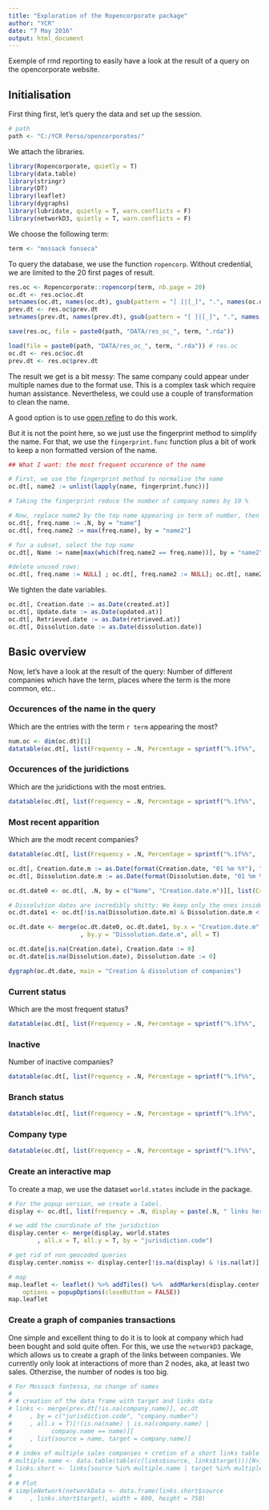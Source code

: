 ```yaml
---
title: "Exploration of the Ropencorporate package"
author: "YCR"
date: "7 May 2016"
output: html_document
---
```


Exemple of rmd reporting to easily have a look at the result of a query on the opencorporate website.

## Initialisation

First thing first, let's query the data and set up the session.

```r
# path
path <- "C:/YCR Perso/opencorporates/"
```

We attach the libraries.

```r
library(Ropencorporate, quietly = T)
library(data.table)
library(stringr)
library(DT)
library(leaflet)
library(dygraphs)
library(lubridate, quietly = T, warn.conflicts = F)
library(networkD3, quietly = T, warn.conflicts = F)
```

We choose the following term:

```r
term <- "mossack fonseca"
```

To query the database, we use the function `ropencorp`. Without credential, we are limited to the 20 first pages of result.

```r
res.oc <- Ropencorporate::ropencorp(term, nb.page = 20)
oc.dt <- res.oc$oc.dt
setnames(oc.dt, names(oc.dt), gsub(pattern = "[ ]|[_]", ".", names(oc.dt)))
prev.dt <- res.oc$prev.dt
setnames(prev.dt, names(prev.dt), gsub(pattern = "[ ]|[_]", ".", names(prev.dt)))
```

```r
save(res.oc, file = paste0(path, "DATA/res_oc_", term, ".rda"))
```

```r
load(file = paste0(path, "DATA/res_oc_", term, ".rda")) # res.oc
oc.dt <- res.oc$oc.dt
prev.dt <- res.oc$prev.dt
```

The result we get is a bit messy: The same company could appear under multiple names due to the format use. This is a complex task which require human assistance. Nevertheless, we could use a couple of transformation to clean the name.

A good option is to use [open refine](https://github.com/OpenRefine/OpenRefine/wiki/Clustering-In-Depth) to do this work.

But it is not the point here, so we just use the fingerprint method to simplify the name. For that, we use the `fingerprint.func` function plus a bit of work to keep a non formatted version of the name. 

```r
## What I want: the most frequent occurence of the name

# First, we use the fingerprint method to normalise the name
oc.dt[, name2 := unlist(lapply(name, fingerprint.func))]

# Taking the fingerprint reduce the number of company names by 10 %

# Now, replace name2 by the top name appearing in term of number, then by the first appearing.
oc.dt[, freq.name := .N, by = "name"]
oc.dt[, freq.name2 := max(freq.name), by = "name2"]

# for a subset, select the top name
oc.dt[, Name := name[max(which(freq.name2 == freq.name))], by = "name2"]

#delete unused rows:
oc.dt[, freq.name := NULL] ; oc.dt[, freq.name2 := NULL]; oc.dt[, name2 := NULL]

```

We tighten the date variables.

```r
oc.dt[, Creation.date := as.Date(created.at)]
oc.dt[, Update.date := as.Date(updated.at)]
oc.dt[, Retrieved.date := as.Date(retrieved.at)]
oc.dt[, Dissolution.date := as.Date(dissolution.date)]
```

## Basic overview

Now, let's have a look at the result of the query:
Number of different companies which have the term, places where the term is the more common, etc..

### Occurences of the name in the query

Which are the entries with the term `r term` appearing the most?

```r
num.oc <- dim(oc.dt)[1]
datatable(oc.dt[, list(Frequency = .N, Percentage = sprintf("%.1f%%", .N / num.oc * 100)), by = "Name"][order(Frequency, decreasing = T)], options = list(pageLength = 10))
```

### Occurences of the juridictions

Which are the juridictions with the most entries.

```r
datatable(oc.dt[, list(Frequency = .N, Percentage = sprintf("%.1f%%", .N / num.oc * 100)), by = "jurisdiction.code"][order(Frequency, decreasing = T)], options = list(pageLength = 10))
```

### Most recent apparition

Which are the modt recent companies?

```r
datatable(oc.dt[, list(Frequency = .N, Percentage = sprintf("%.1f%%", .N / num.oc * 100)), by = c("Creation.date", "Name")][order(Creation.date, decreasing = T)], options = list(pageLength = 10))

oc.dt[, Creation.date.m := as.Date(format(Creation.date, "01 %m %Y"), "%d %m %Y")]
oc.dt[, Dissolution.date.m := as.Date(format(Dissolution.date, "01 %m %Y"), "%d %m %Y")]

oc.dt.date0 <- oc.dt[, .N, by = c("Name", "Creation.date.m")][, list(Creation.date = .N), by = c("Creation.date.m")]

# Dissolution dates are incredibly shitty: We keep only the ones inside the boundaries between the first creation and today.
oc.dt.date1 <- oc.dt[!is.na(Dissolution.date.m) & Dissolution.date.m < Sys.Date() & Dissolution.date.m >=  min(oc.dt.date0[, Creation.date.m]), .N, by = c("Name", "Dissolution.date.m")][, list(Dissolution.date = .N), by = c("Dissolution.date.m")]

oc.dt.date <- merge(oc.dt.date0, oc.dt.date1, by.x = "Creation.date.m"
                    , by.y = "Dissolution.date.m", all = T)

oc.dt.date[is.na(Creation.date), Creation.date := 0]
oc.dt.date[is.na(Dissolution.date), Dissolution.date := 0] 

dygraph(oc.dt.date, main = "Creation & dissolution of companies")
```

### Current status

Which are the most frequent status?

```r
datatable(oc.dt[, list(Frequency = .N, Percentage = sprintf("%.1f%%", .N / num.oc * 100)), by = "current.status"][order(Frequency, decreasing = T)], options = list(pageLength = 10))
```

### Inactive

Number of inactive companies?

```r
datatable(oc.dt[, list(Frequency = .N, Percentage = sprintf("%.1f%%", .N / num.oc * 100)), by = "inactive"][order(Frequency, decreasing = T)], options = list(pageLength = 10))
```

### Branch status

```r
datatable(oc.dt[, list(Frequency = .N, Percentage = sprintf("%.1f%%", .N / num.oc * 100)), by = c("branch.status")][order(Frequency, decreasing = T)], options = list(pageLength = 10))
```

### Company type

```r
datatable(oc.dt[, list(Frequency = .N, Percentage = sprintf("%.1f%%", .N / num.oc * 100)), by = "company.type"][order(Frequency, decreasing = T)], options = list(pageLength = 10))
```

### Create an interactive map

To create a map, we use the dataset `world.states` include in the package.

```r
# For the popup version, we create a label.
display <- oc.dt[, list(frequency = .N, display = paste(.N, " links here:\n <a href='", paste0(opencorporates.url, "'>", Name, collapse = "</a>\n"), "</a>\n")), by = "jurisdiction.code"]

# we add the coordinate of the juridiction
display.center <- merge(display, world.states
        , all.x = T, all.y = T, by = "jurisdiction.code")

# get rid of non geocoded queries
display.center.nomiss <- display.center[!is.na(display) & !is.na(lat)]

# map
map.leaflet <- leaflet() %>% addTiles() %>%  addMarkers(display.center.nomiss$lng, display.center.nomiss$lat, display.center.nomiss$display,
    options = popupOptions(closeButton = FALSE))
map.leaflet
```

### Create a graph of companies transactions

One simple and excellent thing to do it is to look at company which had been bought and sold quite often. For this, we use the `networkD3` package, which allows us to create a graph of the links between companies.
We currently only look at interactions of more than 2 nodes, aka, at least two sales. Otherzise, the number of nodes is too big.

```r
# For Mossack fontessa, no change of names
# 
# # creation of the data frame with target and links data
# links <- merge(prev.dt[!is.na(company.name)], oc.dt
#     , by = c("jurisdiction.code", "company.number")
#     , all.x = T)[!(is.na(name) | is.na(company.name) |
#           company.name == name)][
#     , list(source = name, target = company.name)]
# 
# # index of multiple sales companies + cretion of a short links table
# multiple.name <- data.table(table(c(links$source, links$target)))[N>1, as.character(V1)]
# links.short <- links[source %in% multiple.name | target %in% multiple.name]
# 
# # Plot
# simpleNetwork(networkData <- data.frame(links.short$source
#     , links.short$target), width = 800, height = 750)
```
